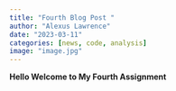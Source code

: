 ```yaml
---
title: "Fourth Blog Post "
author: "Alexus Lawrence"
date: "2023-03-11"
categories: [news, code, analysis]
image: "image.jpg"
---
```

**Hello Welcome to My Fourth Assignment**
